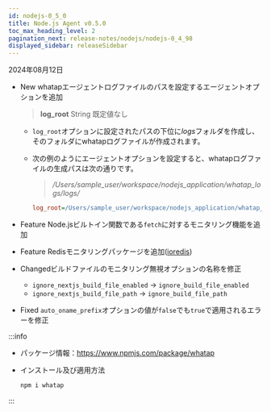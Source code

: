 ```yaml
---
id: nodejs-0_5_0
title: Node.js Agent v0.5.0
toc_max_heading_level: 2
pagination_next: release-notes/nodejs/nodejs-0_4_98
displayed_sidebar: releaseSidebar
---
```


2024年08月12日

- <Status>New</Status> whatapエージェントログファイルのパスを設定するエージェントオプションを追加

  > **log_root** <span class='type'>String</span> 既定値なし

  - `log_root`オプションに設定されたパスの下位に*logs*フォルダを作成し、そのフォルダにwhatapログファイルが作成されます。

  - 次の例のようにエージェントオプションを設定すると、whatapログファイルの生成パスは次の通りです。

    > <em>/Users/sample_user/workspace/nodejs_application/whatap_logs/logs/</em>

    ```ini title="whatap.conf"
    log_root=/Users/sample_user/workspace/nodejs_application/whatap_logs/
    ```

- <Status priority='1'>Feature</Status> Node.jsビルトイン関数である`fetch`に対するモニタリング機能を追加

- <Status priority='1'>Feature</Status> Redisモニタリングパッケージを追加([ioredis](https://www.npmjs.com/package/ioredis))

- <Status priority='1'>Changed</Status>ビルドファイルのモニタリング無視オプションの名称を修正

  - `ignore_nextjs_build_file_enabled` → `ignore_build_file_enabled`
  - `ignore_nextjs_build_file_path` → `ignore_build_file_path`

- <Status priority='0'>Fixed</Status>  `auto_oname_prefix`オプションの値が`false`でも`true`で適用されるエラーを修正

:::info

- パッケージ情報：https://www.npmjs.com/package/whatap

- インストール及び適用方法

  ```bash
  npm i whatap
  ```

:::
